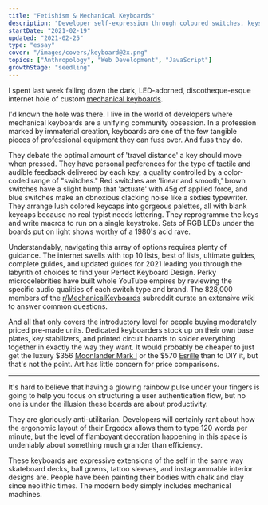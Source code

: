 ```yaml
---
title: "Fetishism & Mechanical Keyboards"
description: "Developer self-expression through coloured switches, keystroke actuation, and LED light displays"
startDate: "2021-02-19"
updated: "2021-02-25"
type: "essay"
cover: "/images/covers/keyboard@2x.png"
topics: ["Anthropology", "Web Development", "JavaScript"]
growthStage: "seedling"
---
```


I spent last week falling down the dark, LED-adorned, discotheque-esque internet hole of custom [mechanical keyboards](https://en.wikipedia.org/wiki/Keyboard_technology#Mechanical-switch_keyboard).

I'd known the hole was there. I live in the world of developers where mechanical keyboards are a unifying community obsession. In a profession marked by immaterial creation, keyboards are one of the few tangible pieces of professional equipment they can fuss over. And fuss they do.

They debate the optimal amount of 'travel distance' a key should move when pressed. They have personal preferences for the type of tactile and audible feedback delivered by each key, a quality controlled by a color-coded range of "switches." Red switches are 'linear and smooth,' brown switches have a slight bump that 'actuate' with 45g of applied force, and blue switches make an obnoxious clacking noise like a sixties typewriter. They arrange lush colored keycaps into gorgeous palettes, all with blank keycaps because no real typist needs lettering. They reprogramme the keys and write macros to run on a single keystroke. Sets of RGB LEDs under the boards put on light shows worthy of a 1980's acid rave.

Understandably, navigating this array of options requires plenty of guidance. The internet swells with top 10 lists, best of lists, ultimate guides, complete guides, and updated guides for 2021 leading you through the labyrith of choices to find your Perfect Keyboard Design. Perky microcelebrities have built whole YouTube empires by reviewing the specific audio qualities of each switch type and brand. The 828,000 members of the [r/MechanicalKeyboards](https://www.reddit.com/r/MechanicalKeyboards/) subreddit curate an extensive wiki to answer common questions.

And all that only covers the introductory level for people buying moderately priced pre-made units. Dedicated keyboarders stock up on their own base plates, key stabilizers, and printed circuit boards to solder everything together in exactly the way they want.
It would probably be cheaper to just get the luxury $356 [Moonlander Mark I](https://www.zsa.io/moonlander) or the $570 [Esrille](http://www.esrille.com/keyboard/) than to DIY it, but that's not the point. Art has little concern for price comparisons.

---

It's hard to believe that having a glowing rainbow pulse under your fingers is going to help you focus on structuring a user authentication flow, but no one is under the illusion these boards are about productivity.

They are gloriously anti-utilitarian. Developers will certainly rant about how the ergonomic layout of their Ergodox allows them to type 120 words per minute, but the level of flamboyant decoration happening in this space is undeniably about something much grander than efficiency.

These keyboards are expressive extensions of the self in the same way skateboard decks, ball gowns, tattoo sleeves, and instagrammable interior designs are. People have been painting their bodies with chalk and clay since neolithic times. The modern body simply includes mechanical machines.
